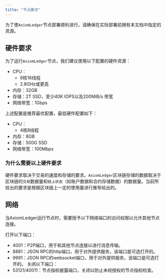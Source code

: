 ```yaml
---
title: "节点要求"
---
```


为了使`AxiomLedger`节点部署顺利进行，请确保在实际部署前拥有本文档中指定的资源。

## 硬件要求

为了运行`AxiomLedger`节点，我们建议使用以下配置的硬件资源：
- CPU：
    - 8核16线程
    - 2.8GHz或更高
- 内存：32GB
- 存储：2T SSD，至少40K IOPS以及200MiB/s 带宽
- 网络带宽：1Gbps

上述配置是推荐最优配置，最低硬件配置如下：
- CPU：
  - 4核8线程
- 内存：8GB
- 存储：500G SSD
- 网络带宽：100Mbps

### 为什么需要以上硬件要求

硬件要求取决于交易的速度和存储的要求。`AxiomLedger`区块链存储的数据取决于区块链的`交易`数据量和`链上状态`（如账户数据和合约存储数据）的数据量。当前所给出的要求是根据区块链上一定的使用量进行推导给出的。

## 网络
当AxiomLedger运行节点时，需要授予以下网络端口的访问权限以允许其他节点连接。

打开以下端口：
- 4001：P2P端口，用于和其他节点连接以进行消息传输。
- 8881：JSON RPC的http端口，用于对外提供服务，该端口是可选打开的。
- 9991：JSON RPC的websocket端口，用于对外提供服务，该端口是可选打开的。
关闭以下端口：
- 53121/40011：节点指标披露端口，关闭以防止未经授权的节点指标检查。
